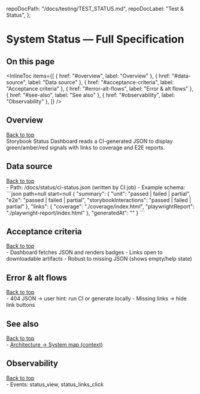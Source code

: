 
  repoDocPath: "/docs/testing/TEST_STATUS.md",
  repoDocLabel: "Test & Status",
};

# System Status — Full Specification

<a id="top"></a>

<Meta title="Specs/System Status — Full Spec" />

## On this page

<InlineToc
  items={[
    { href: "#overview", label: "Overview" },
    { href: "#data-source", label: "Data source" },
    { href: "#acceptance-criteria", label: "Acceptance criteria" },
    { href: "#error-alt-flows", label: "Error & alt flows" },
    { href: "#see-also", label: "See also" },
    { href: "#observability", label: "Observability" },
  ]}
/>

## Overview

<div style={{ textAlign: "right" }}>
  <a href="#top">Back to top</a>
</div>
Storybook Status Dashboard reads a CI-generated JSON to display green/amber/red signals with links
to coverage and E2E reports.

## Data source

<div style={{ textAlign:'right' }}><a href="#top">Back to top</a></div>
- Path: /docs/status/ci-status.json (written by CI job)
- Example schema:
```json path=null start=null
{
  "summary": {
    "unit": "passed | failed | partial",
    "e2e": "passed | failed | partial",
    "storybookInteractions": "passed | failed | partial"
  },
  "links": {
    "coverage": "./coverage/index.html",
    "playwrightReport": "./playwright-report/index.html"
  },
  "generatedAt": "<run-id or timestamp>"
}
```

## Acceptance criteria

<div style={{ textAlign: "right" }}>
  <a href="#top">Back to top</a>
</div>
- Dashboard fetches JSON and renders badges - Links open to downloadable artifacts - Robust to
missing JSON (shows empty/help state)

## Error & alt flows

<div style={{ textAlign: "right" }}>
  <a href="#top">Back to top</a>
</div>
- 404 JSON → user hint: run CI or generate locally - Missing links → hide link buttons

## See also

<div style={{ textAlign: "right" }}>
  <a href="#top">Back to top</a>
</div>
-
<a href="?path=/docs/overview-architecture-system-map-dependencies-layered-view-data-model-extended-erd--docs#system-map-context">
  Architecture → System map (context)
</a>

<LastUpdated file="src/stories/SpecsSystemStatus.stories.mdx" />

## Observability

<div style={{ textAlign: "right" }}>
  <a href="#top">Back to top</a>
</div>
- Events: status_view, status_links_click
